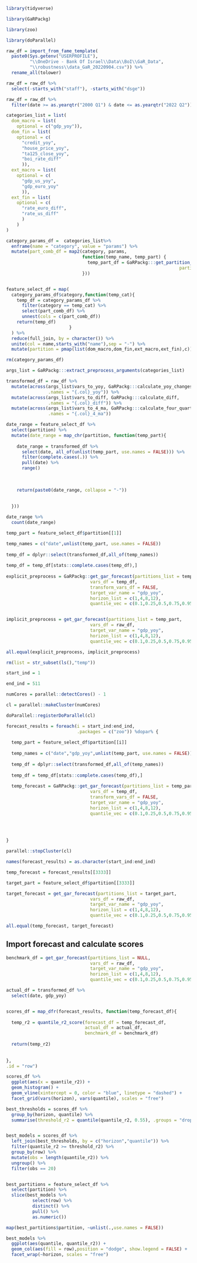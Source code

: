 
```r

library(tidyverse)

library(GaRPackg)

library(zoo)

library(doParallel)

```

```r

raw_df = import_from_fame_template(
  paste0(Sys.getenv("USERPROFILE"),
         "\\OneDrive - Bank Of Israel\\Data\\BoI\\GaR_Data",
         "\\robustness\\data_GaR_20220904.csv")) %>% 
  rename_all(tolower)

raw_df = raw_df %>% 
  select(-starts_with("staff"), -starts_with("dsge"))

raw_df = raw_df %>% 
  filter(date >= as.yearqtr("2000 Q1") & date <= as.yearqtr("2022 Q2"))

```


```r

categories_list = list(
  dom_macro = list(
    optional = c("gdp_yoy")),
  dom_fin = list(
    optional = c(
      "credit_yoy",
      "house_price_yoy",
      "ta125_close_yoy",
      "boi_rate_diff"
      )),
  ext_macro = list(
    optional = c(
      "gdp_us_yoy",
      "gdp_euro_yoy"
      )),
  ext_fin = list(
    optional = c(
      "rate_euro_diff",
      "rate_us_diff"
      )
    )
)

```

```r


category_params_df =  categories_list%>%
  enframe(name = "category", value = "params") %>%
  mutate(part_comb_df = map2(category, params,
                             function(temp_name, temp_part) {
                               temp_part_df = GaRPackg:::get_partition_combs(partitions_list = temp_part,
                                                                  partition_name = temp_name)
                             }))


feature_select_df = map(
  category_params_df$category,function(temp_cat){
    temp_df = category_params_df %>% 
      filter(category == temp_cat) %>% 
      select(part_comb_df) %>% 
      unnest(cols = c(part_comb_df))
    return(temp_df)
                        }
  ) %>% 
  reduce(full_join, by = character()) %>% 
  unite(col = name,starts_with("name"),sep = "-") %>% 
  mutate(partition = pmap(list(dom_macro,dom_fin,ext_macro,ext_fin),c))

rm(category_params_df)

```


```r

args_list = GaRPackg:::extract_preprocess_arguments(categories_list)

transformed_df = raw_df %>% 
  mutate(across(args_list$vars_to_yoy, GaRPackg:::calculate_yoy_changes,
                .names = "{.col}_yoy")) %>% 
  mutate(across(args_list$vars_to_diff, GaRPackg:::calculate_diff,
                .names = "{.col}_diff")) %>% 
  mutate(across(args_list$vars_to_4_ma, GaRPackg:::calculate_four_quarters_ma,
                .names = "{.col}_4_ma"))

```

```r

date_range = feature_select_df %>% 
  select(partition) %>% 
  mutate(date_range = map_chr(partition, function(temp_part){
    
    date_range = transformed_df %>% 
      select(date, all_of(unlist(temp_part, use.names = FALSE))) %>% 
      filter(complete.cases(.)) %>% 
      pull(date) %>% 
      range()
    
    
    
    return(paste0(date_range, collapse = "-"))
    
    
  }))

date_range %>% 
  count(date_range)

```


```r

temp_part = feature_select_df$partition[[1]]

temp_names = c("date",unlist(temp_part, use.names = FALSE))
  
temp_df = dplyr::select(transformed_df,all_of(temp_names))
  
temp_df = temp_df[stats::complete.cases(temp_df),]
  
explicit_preprocess = GaRPackg::get_gar_forecast(partitions_list = temp_part,
                                vars_df = temp_df,
                                transform_vars_df = FALSE,
                                target_var_name = "gdp_yoy",
                                horizon_list = c(1,4,8,12),
                                quantile_vec = c(0.1,0.25,0.5,0.75,0.95))


implicit_preprocess = get_gar_forecast(partitions_list = temp_part,
                                vars_df = raw_df,
                                target_var_name = "gdp_yoy",
                                horizon_list = c(1,4,8,12),
                                quantile_vec = c(0.1,0.25,0.5,0.75,0.95))

all.equal(explicit_preprocess, implicit_preprocess)

rm(list = str_subset(ls(),"temp"))

```


```r

start_ind = 1

end_ind = 511

numCores = parallel::detectCores() - 1

cl = parallel::makeCluster(numCores)

doParallel::registerDoParallel(cl)

forecast_results = foreach(i = start_ind:end_ind,
                           .packages = c("zoo")) %dopar% {
  
  temp_part = feature_select_df$partition[[i]]
  
  temp_names = c("date","gdp_yoy",unlist(temp_part, use.names = FALSE))
  
  temp_df = dplyr::select(transformed_df,all_of(temp_names))
  
  temp_df = temp_df[stats::complete.cases(temp_df),]
  
  temp_forecast = GaRPackg::get_gar_forecast(partitions_list = temp_part,
                                vars_df = temp_df,
                                transform_vars_df = FALSE,
                                target_var_name = "gdp_yoy",
                                horizon_list = c(1,4,8,12),
                                quantile_vec = c(0.1,0.25,0.5,0.75,0.95))
  
  

  
}

parallel::stopCluster(cl)

names(forecast_results) = as.character(start_ind:end_ind)


```


```r

temp_forecast = forecast_results[[3333]]

target_part = feature_select_df$partition[[3333]]

target_forecast = get_gar_forecast(partitions_list = target_part,
                                vars_df = raw_df,
                                target_var_name = "gdp_yoy",
                                horizon_list = c(1,4,8,12),
                                quantile_vec = c(0.1,0.25,0.5,0.75,0.95))

all.equal(temp_forecast, target_forecast)

```

## Import forecast and calculate scores

```r

benchmark_df = get_gar_forecast(partitions_list = NULL,
                                vars_df = raw_df,
                                target_var_name = "gdp_yoy",
                                horizon_list = c(1,4,8,12),
                                quantile_vec = c(0.1,0.25,0.5,0.75,0.95))

actual_df = transformed_df %>% 
  select(date, gdp_yoy)


scores_df = map_dfr(forecast_results, function(temp_forecast_df){
  
  temp_r2 = quantile_r2_score(forecast_df = temp_forecast_df,
                              actual_df = actual_df,
                              benchmark_df = benchmark_df)
  
  return(temp_r2)
  
  
},
.id = "row")


```


```r

scores_df %>% 
  ggplot(aes(x = quantile_r2)) + 
  geom_histogram() + 
  geom_vline(xintercept = 0, color = "blue", linetype = "dashed") + 
  facet_grid(vars(horizon), vars(quantile), scales = "free")

```


```r


best_thresholds = scores_df %>%
  group_by(horizon, quantile) %>%
  summarise(threshold_r2 = quantile(quantile_r2, 0.55), .groups = "drop")


best_models = scores_df %>%
  left_join(best_thresholds, by = c("horizon","quantile")) %>%
  filter(quantile_r2 >= threshold_r2) %>%
  group_by(row) %>%
  mutate(obs = length(quantile_r2)) %>%
  ungroup() %>%
  filter(obs == 20)


best_partitions = feature_select_df %>% 
  select(partition) %>% 
  slice(best_models %>% 
          select(row) %>% 
          distinct() %>% 
          pull() %>% 
          as.numeric())

map(best_partitions$partition, ~unlist(.,use.names = FALSE))

```

```r

best_models %>% 
  ggplot(aes(quantile, quantile_r2)) + 
  geom_col(aes(fill = row),position = "dodge", show.legend = FALSE) + 
  facet_wrap(~horizon, scales = "free")

```

